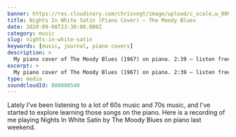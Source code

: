 ```yaml
---
banner: https://res.cloudinary.com/chrisvogt/image/upload/c_scale,w_800/v1599632188/chrisvogt-me/galleries/cover-photos/CJV_0572.jpg
title: Nights In White Satin (Piano Cover) – The Moody Blues
date: 2020-09-08T23:30:00.000Z
category: music
slug: nights-in-white-satin
keywords: [music, journal, piano covers]
description: >
  My piano cover of The Moody Blues (1967) on piano. 2:39 – listen free on SoundCloud.
excerpt: >
  My piano cover of The Moody Blues (1967) on piano. 2:39 – listen free on SoundCloud.
type: media
soundcloudId: 880888540
---
```


Lately I've been listening to a lot of 60s music and 70s music, and I've started
to explore learning those songs on the piano. Here is a recording of me playing
Nights In White Satin by The Moody Blues on piano last weekend.
